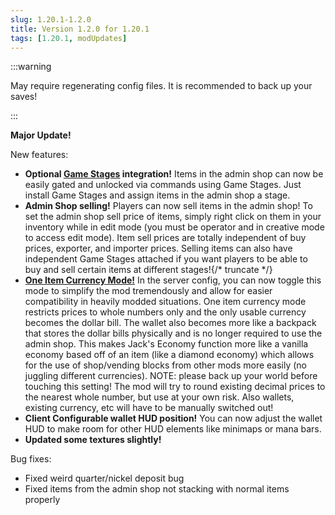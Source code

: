 ```yaml
---
slug: 1.20.1-1.2.0
title: Version 1.2.0 for 1.20.1
tags: [1.20.1, modUpdates]
---
```



:::warning

May require regenerating config files. It is recommended to back up your saves!

:::

**Major Update!**

New features:
- **Optional [Game Stages](https://www.curseforge.com/minecraft/mc-mods/game-stages) integration!** Items in the admin shop can now be easily gated and unlocked via commands using Game Stages. Just install Game Stages and assign items in the admin shop a stage. 
- **Admin Shop selling!** Players can now sell items in the admin shop! To set the admin shop sell price of items, simply right click on them in your inventory while in edit mode (you must be operator and in creative mode to access edit mode). Item sell prices are totally independent of buy prices, exporter, and importer prices. Selling items can also have independent Game Stages attached if you want players to be able to buy and sell certain items at different stages!{/* truncate */}
- **[One Item Currency Mode!](/docs/1.20.1/admin-tutorial/server-config/currency-modes#single-item-currency-mode)** In the server config, you can now toggle this mode to simplify the mod tremendously and allow for easier compatibility in heavily modded situations. One item currency mode restricts prices to whole numbers only and the only usable currency becomes the dollar bill. The wallet also becomes more like a backpack that stores the dollar bills physically and is no longer required to use the admin shop. This makes Jack's Economy function more like a vanilla economy based off of an item (like a diamond economy) which allows for the use of shop/vending blocks from other mods more easily (no juggling different currencies).
NOTE: please back up your world before touching this setting! The mod will try to round existing decimal prices to the nearest whole number, but use at your own risk. Also wallets, existing currency, etc will have to be manually switched out!
- **Client Configurable wallet HUD position!** You can now adjust the wallet HUD to make room for other HUD elements like minimaps or mana bars.
- **Updated some textures slightly!**

Bug fixes:
- Fixed weird quarter/nickel deposit bug
- Fixed items from the admin shop not stacking with normal items properly

<CurseforgeLink link="https://www.curseforge.com/minecraft/mc-mods/flapjacks-economy/files/4888950"/>
